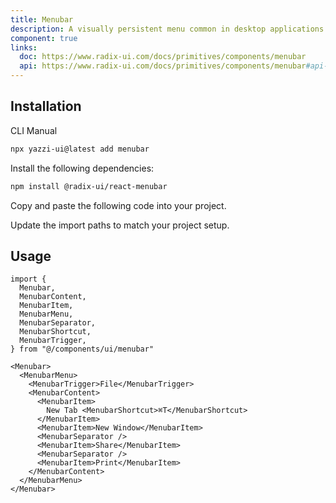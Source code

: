```yaml
---
title: Menubar
description: A visually persistent menu common in desktop applications that provides quick access to a consistent set of commands.
component: true
links:
  doc: https://www.radix-ui.com/docs/primitives/components/menubar
  api: https://www.radix-ui.com/docs/primitives/components/menubar#api-reference
---
```


<ComponentPreview name="menubar-demo" />

## Installation

<Tabs defaultValue="cli">

<TabsList>
  <TabsTrigger value="cli">CLI</TabsTrigger>
  <TabsTrigger value="manual">Manual</TabsTrigger>
</TabsList>
<TabsContent value="cli">

```bash
npx yazzi-ui@latest add menubar
```

</TabsContent>

<TabsContent value="manual">

<Steps>

<Step>Install the following dependencies:</Step>

```bash
npm install @radix-ui/react-menubar
```

<Step>Copy and paste the following code into your project.</Step>

<ComponentSource name="menubar" />

<Step>Update the import paths to match your project setup.</Step>

</Steps>

</TabsContent>

</Tabs>

## Usage

```tsx
import {
  Menubar,
  MenubarContent,
  MenubarItem,
  MenubarMenu,
  MenubarSeparator,
  MenubarShortcut,
  MenubarTrigger,
} from "@/components/ui/menubar"
```

```tsx
<Menubar>
  <MenubarMenu>
    <MenubarTrigger>File</MenubarTrigger>
    <MenubarContent>
      <MenubarItem>
        New Tab <MenubarShortcut>⌘T</MenubarShortcut>
      </MenubarItem>
      <MenubarItem>New Window</MenubarItem>
      <MenubarSeparator />
      <MenubarItem>Share</MenubarItem>
      <MenubarSeparator />
      <MenubarItem>Print</MenubarItem>
    </MenubarContent>
  </MenubarMenu>
</Menubar>
```
